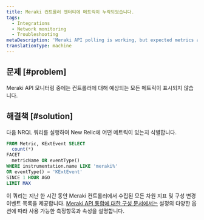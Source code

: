 ```yaml
---
title: Meraki 컨트롤러 엔터티에 메트릭이 누락되었습니다.
tags:
  - Integrations
  - Network monitoring
  - Troubleshooting
metaDescription: 'Meraki API polling is working, but expected metrics are missing.'
translationType: machine
---
```


## 문제 [#problem]

Meraki API 모니터링 중에는 컨트롤러에 대해 예상되는 모든 메트릭이 표시되지 않습니다.

## 해결책 [#solution]

다음 NRQL 쿼리를 실행하여 New Relic에 어떤 메트릭이 있는지 식별합니다.

```sql
FROM Metric, KExtEvent SELECT
  count(*)
FACET
  metricName OR eventType()
WHERE instrumentation.name LIKE 'meraki%'
OR eventType() = 'KExtEvent'
SINCE 1 HOUR AGO
LIMIT MAX
```

이 쿼리는 지난 한 시간 동안 Meraki 컨트롤러에서 수집된 모든 차원 지표 및 구성 변경 이벤트 목록을 제공합니다. [Meraki API 통합에 대한 구성 문서에서는](/docs/network-performance-monitoring/advanced/advanced-config/#meraki) 설정의 다양한 옵션에 따라 사용 가능한 측정항목과 속성을 설명합니다.